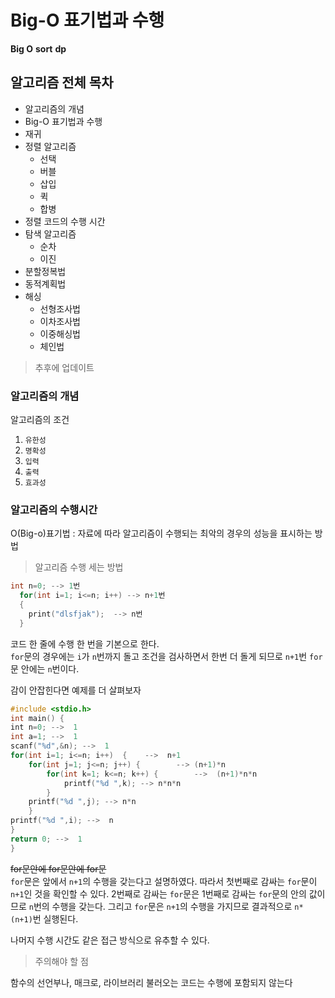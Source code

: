 # Big-O 표기법과 수행
**Big O** **sort** **dp**

## 알고리즘 전체 목차
- 알고리즘의 개념
- Big-O 표기법과 수행
- 재귀
- 정렬 알고리즘
    - 선택
    - 버블
    - 삽입
    - 퀵
    - 합병
- 정렬 코드의 수행 시간
- 탐색 알고리즘
    - 순차
    - 이진
- 분할정복법
- 동적계획법
- 해싱
    - 선형조사법
    - 이차조사법
    - 이중해싱법
    - 체인법

> 추후에 업데이트
    
### 알고리즘의 개념

알고리즘의 조건
1. `유한성`
2. `명확성`
3. `입력`
4. `출력`
5. `효과성`

### 알고리즘의 수행시간

O(Big-o)표기법 : 자료에 따라 알고리즘이 수행되는 최악의 경우의 성능을 표시하는 방법

> 알고리즘 수행 세는 방법

```c
int n=0; --> 1번
  for(int i=1; i<=n; i++) --> n+1번
  {​​​​​
    print("dlsfjak");  --> n번
  }​​​​​​​​​​​
```

코드 한 줄에 수행 한 번을 기본으로 한다.  
`for`문의 경우에는 `i`가 `n`번까지 돌고 조건을 검사하면서 한번 더 돌게 되므로 `n+1`번 `for`문 안에는 `n`번이다.

감이 안잡힌다면 예제를 더 살펴보자

```c
#include <stdio.h>
int main() {
​​​​​​​​​​​​​​​​​​​​​​​​​​​​​​​​​​​​​​​​​​​​​​​​​​​​​​​​​​​​​​int n=0; -->  1
int a=1; -->  1
scanf("%d",&n); -->  1
for(int i=1; i<=n; i++)  {​​​​​​​​​​​​​​​​​​​​​​​​​​​​​​​​​​​​​​​​​​​​​​​​​​​​​​​​​​​​​​​​​​​​​​​​​​​​​​​​​​​​​​​​​​​​​​​​​​​​​​​​​​​​​​​​​​​​​    -->  n+1
    for(int j=1; j<=n; j++) {​​​​​​​​​​​​​​​​​​​​​​​​​​​​​​​​​​​​​​​​​​​​​​​​​​​​​​​​​​​​​​​​​​​​​​​​​​​​​​​​​​​​​​​​​​​​​​​​​​​​​​​​​​​​​​​​​​​​​        --> (n+1)*n 
        for(int k=1; k<=n; k++) {​​​​​​​​​​​​​​​​​​​​​​​​​​​​​​​​​​​​​​​​​​​​​​​​​​​​​​​​​​​​​​​​​​​​​​​​​​​​​​​​​​​​​​​​​​​​​​​​​​​​​​​​​​​​​​​​​​​​​        -->  (n+1)*n*n
            printf("%d ",k); --> n*n*n
        }​​​​​​​​​​​​​​​​​​​​​​​​​​​​​​​​​​​​​​​​​​​​​​​​​​​​​​​​​​​​​​​​​​​​​​​​​​​​​​​​​​​​​​​​​​​​​​​​​​​​​​​​​​​​​​​​​​​​​
    printf("%d ",j); --> n*n
    }​​​​​​​​​​​​​​​​​​​​​​​​​​​​​​​​​​​​​​​​​​​​​​​​​​​​​​​​​​​​​​​​​​​​​​​​​​​​​​​​​​​​​​​​​​​​​​​​​​​​​​​​​​​​​​​​​​​​​
printf("%d ",i); -->  n
}​​​​​​​​​​​​​​​​​​​​​​​​​​​​​​​​​​​​​​​​​​​​​​​​​​​​​​​​​​​​​​​​​​​​​​​​​​​​​​​​​​​​​​​​​​​​​​​​​​​​​​​​​​​​​​​​​​​​​
return 0; -->  1
}​​​​​​​​​​​​​​​​​​​​​​​​​​​​​​​​​​​​​​​​​​​​​​​​​​​​​​​​​​​​​​​​​​​​​​​​​​​​​​​​​​​​​​​​​​​​​​​​​​​​​​​​
```
~~for문안에 for문안에 for문~~  
 `for`문은 앞에서 `n+1`의 수행을 갖는다고 설명하였다. 
따라서 첫번째로 감싸는 `for`문이 `n+1`인 것을 확인할 수 있다. 
2번째로 감싸는 `for`문은 1번째로 감싸는 `for`문의 안의 값이므로 `n`번의 수행을 갖는다. 
그리고 `for`문은 `n+1`의 수행을 가지므로 결과적으로 `n*(n+1)`번 실행된다.  
  
나머지 수행 시간도 같은 접근 방식으로 유추할 수 있다.

> 주의해야 할 점

함수의 선언부나, 매크로, 라이브러리 불러오는 코드는 수행에 포함되지 않는다

